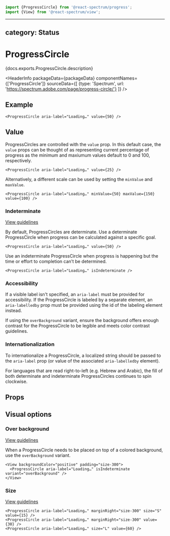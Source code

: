 <!-- Copyright 2020 Adobe. All rights reserved.
This file is licensed to you under the Apache License, Version 2.0 (the "License");
you may not use this file except in compliance with the License. You may obtain a copy
of the License at http://www.apache.org/licenses/LICENSE-2.0
Unless required by applicable law or agreed to in writing, software distributed under
the License is distributed on an "AS IS" BASIS, WITHOUT WARRANTIES OR REPRESENTATIONS
OF ANY KIND, either express or implied. See the License for the specific language
governing permissions and limitations under the License. -->



```jsx import
import {ProgressCircle} from '@react-spectrum/progress';
import {View} from '@react-spectrum/view';
```

---
category: Status
---

# ProgressCircle

<p>{docs.exports.ProgressCircle.description}</p>

<HeaderInfo
  packageData={packageData}
  componentNames={['ProgressCircle']}
  sourceData={[
    {type: 'Spectrum', url: 'https://spectrum.adobe.com/page/progress-circle/'}
  ]} />

## Example

```tsx example
<ProgressCircle aria-label="Loading…" value={50} />
```

## Value

ProgressCircles are controlled with the `value` prop.
In this default case, the `value` props can be thought of as representing current percentage of progress as the minimum and maxiumum values default to 0 and 100, respectively.

```tsx example
<ProgressCircle aria-label="Loading…" value={25} />
```

Alternatively, a different scale can be used by setting the `minValue` and `maxValue`.

```tsx example
<ProgressCircle aria-label="Loading…" minValue={50} maxValue={150} value={100} />
```

### Indeterminate
[View guidelines](https://spectrum.adobe.com/page/progress-circle/#Indeterminate)

By default, ProgressCircles are determinate. Use a determinate ProgressCircle when progress can be calculated against a specific goal.

```tsx example
<ProgressCircle aria-label="Loading…" value={50} />
```

Use an indeterminate ProgressCircle when progress is happening but the time or effort to completion can’t be determined.

```tsx example
<ProgressCircle aria-label="Loading…" isIndeterminate />
```

### Accessibility

 If a visible label isn't specified, an `aria-label` must be provided for accessibility. If the ProgressCircle is labeled by a separate element, an `aria-labelledby` prop must be provided using the id of the labeling element instead.

If using the `overBackground` variant, ensure the background offers enough contrast for the ProgressCircle to be legible and meets color contrast guidelines.

### Internationalization

To internationalize a ProgressCircle, a localized string should be passed to the `aria-label` prop (or value of the associated `aria-labelledby` element).

For languages that are read right-to-left (e.g. Hebrew and Arabic), the fill of both determinate and indeterminate ProgressCircles continues to spin clockwise.

## Props

<PropTable component={docs.exports.ProgressCircle} links={docs.links} />

## Visual options

### Over background
[View guidelines](https://spectrum.adobe.com/page/progress-circle/#Over-background-variant)

When a ProgressCircle needs to be placed on top of a colored background, use the `overBackground` variant.

```tsx example
<View backgroundColor="positive" padding="size-300">
  <ProgressCircle aria-label="Loading…" isIndeterminate variant="overBackground" />
</View>
```

### Size
[View guidelines](https://spectrum.adobe.com/page/progress-circle/#Size)

```tsx example
<ProgressCircle aria-label="Loading…" marginRight="size-300" size="S" value={15} />
<ProgressCircle aria-label="Loading…" marginRight="size-300" value={30} />
<ProgressCircle aria-label="Loading…" size="L" value={60} />
```
